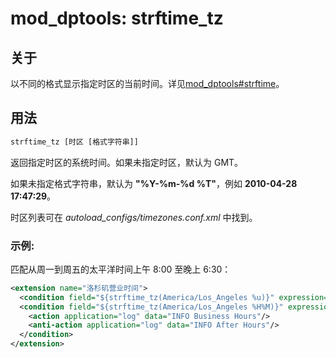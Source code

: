 # mod_dptools: strftime_tz

## 关于

以不同的格式显示指定时区的当前时间。详见[mod\_dptools#strftime](./6586520.mdx#about)。

## 用法

```xml
strftime_tz [时区 [格式字符串]]
```

返回指定时区的系统时间。如果未指定时区，默认为 GMT。

如果未指定格式字符串，默认为 **"%Y-%m-%d %T"**，例如 **2010-04-28 17:47:29**。

时区列表可在 _autoload\_configs/timezones.conf.xml_ 中找到。

### 示例:

匹配从周一到周五的太平洋时间上午 8:00 至晚上 6:30：

```xml
<extension name="洛杉矶营业时间">
  <condition field="${strftime_tz(America/Los_Angeles %u)}" expression="^[1-5]$"/>
  <condition field="${strftime_tz(America/Los_Angeles %H%M)}" expression="^(0[8-9]\d{2}|1[0-7]\d{2}|18[0-2]\d)$">
    <action application="log" data="INFO Business Hours"/>
    <anti-action application="log" data="INFO After Hours"/>
  </condition>
</extension>
```